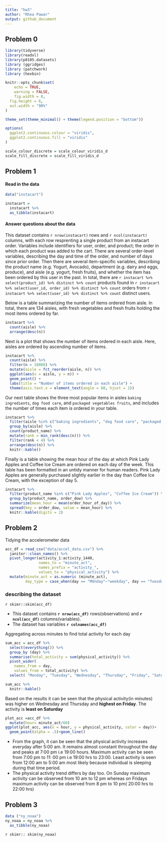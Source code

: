 ```yaml
---
title: "hw3"
author: "Rhea Pawar"
output: github_document
---
```


## Problem 0

```r
library(tidyverse)
library(readxl)
library(p8105.datasets)
library (ggridges)
library (patchwork)
library (hexbin)

knitr::opts_chunk$set(
	echo = TRUE,
	warning = FALSE,
	fig.width = 8, 
  fig.height = 6,
  out.width = "90%"
)

theme_set(theme_minimal() + theme(legend.position = "bottom"))

options(
  ggplot2.continuous.colour = "viridis",
  ggplot2.continuous.fill = "viridis"
)

scale_colour_discrete = scale_colour_viridis_d
scale_fill_discrete = scale_fill_viridis_d
```
## Problem 1


#### Read in the data

```r
data("instacart")

instacart = 
  instacart %>% 
  as_tibble(instacart)
```

#### Answer questions about the data

This dataset contains `r nrow(instacart)` rows and `r ncol(instacart)` columns, with each row resprenting a single product from an instacart order. Variables include identifiers for user, order, and product; the order in which each product was added to the cart. There are several order-level variables, describing the day and time of the order, and number of days since prior order. Then there are several item-specific variables, describing the product name (e.g. Yogurt, Avocado), department (e.g. dairy and eggs, produce), and aisle (e.g. yogurt, fresh fruits), and whether the item has been ordered by this user in the past. In total, there are `r instacart %>% select(product_id) %>% distinct %>% count` products found in `r instacart %>% select(user_id, order_id) %>% distinct %>% count` orders from `r instacart %>% select(user_id) %>% distinct %>% count` distinct users.

Below is a table summarizing the number of items ordered from aisle. In total, there are 134 aisles, with fresh vegetables and fresh fruits holding the most items ordered by far.

```r
instacart %>% 
  count(aisle) %>% 
  arrange(desc(n))
```

Next is a plot that shows the number of items ordered in each aisle. Here, aisles are ordered by ascending number of items.

```r
instacart %>% 
  count(aisle) %>% 
  filter(n > 10000) %>% 
  mutate(aisle = fct_reorder(aisle, n)) %>% 
  ggplot(aes(x = aisle, y = n)) + 
  geom_point() + 
  labs(title = "Number of items ordered in each aisle") +
  theme(axis.text.x = element_text(angle = 60, hjust = 1))

```

Our next table shows the three most popular items in aisles `baking ingredients`, `dog food care`, and `packaged vegetables fruits`, and includes the number of times each item is ordered in your table.

```r
instacart %>% 
  filter(aisle %in% c("baking ingredients", "dog food care", "packaged vegetables fruits")) %>%
  group_by(aisle) %>% 
  count(product_name) %>% 
  mutate(rank = min_rank(desc(n))) %>% 
  filter(rank < 4) %>% 
  arrange(desc(n)) %>%
  knitr::kable()
```

Finally is a table showing the mean hour of the day at which Pink Lady Apples and Coffee Ice Cream are ordered on each day of the week. This table has been formatted in an untidy manner for human readers. Pink Lady Apples are generally purchased slightly earlier in the day than Coffee Ice Cream, with the exception of day 5.

```r
instacart %>%
  filter(product_name %in% c("Pink Lady Apples", "Coffee Ice Cream")) %>%
  group_by(product_name, order_dow) %>%
  summarize(mean_hour = mean(order_hour_of_day)) %>%
  spread(key = order_dow, value = mean_hour) %>%
  knitr::kable(digits = 2)
```

## Problem 2

Tidying the accelerometer data

```r
acc_df = read_csv("data/accel_data.csv") %>%
  janitor::clean_names() %>% 
  pivot_longer(activity_1:activity_1440,
               names_to = "minute_act",
               names_prefix = "activity_",
               values_to = "physical_activity") %>% 
  mutate(minute_act = as.numeric (minute_act),
         day_type = case_when(day == "MOnday"~"weekday", day == "Tuesday"~"weekday",day == "Wednesday"~"weekday",day == "Thursday"~"weekday",day == "Friday"~"weekday",day == "Saturday"~"weekend", day == "Sunday"~"weekend"))
```

### describing the dataset

`r skimr::skim(acc_df)`

* This dataset contains **`r nrow(acc_df)`** rows(observations) and **`r ncol(acc_df)`** columns(variables). 
* The dataset has variables **`r colnames(acc_df)`**

Aggregating across minutes to find total activity for each day

```r
sum_acc = acc_df %>%
  select(everything()) %>%
  group_by (day) %>% 
  summarise(total_activity = sum(physical_activity)) %>% 
  pivot_wider(
    names_from = day,
    values_from = total_activity) %>% 
  select( "Monday", "Tuesday", "Wednesday", "Thursday", "Friday", "Saturday", "Sunday") 

sum_acc %>%   
  knitr::kable()

```
Based on the results it can be seen that the physical activity(in minutes) was higher on Wednesday and Thursday and **highest on Friday**. The activity is **least on Saturday**

```r
plot_acc =acc_df %>% 
  mutate(hour= minute_act/60)
ggplot(plot_acc, aes(x = hour, y = physical_activity, color = day))+
  geom_point(alpha = .5)+geom_line()

```

* From the graph, it can be seen  that the physical activity increases everyday after 5:00 am. It remains almost constant     throughout the day and peaks at 7:00 pm i.e 19:00 hours. Maximum activity can be seen from 7:00 pm to 11: 00 pm i.e 19:00   hrs to 23:00. Least activity is seen from 12:00 am to 5:00 am most likely because individual is sleeping during that time   period.
* The physical activity trend differs by day too. On Sunday maximum activity can be observed from 10 am to 12 pm whereas on   Fridays maximum activity can be observed from 8 pm to 10 pm( 20:00 hrs to 22:00 hrs)

## Problem 3

```r
data ("ny_noaa")
ny_noaa = ny_noaa %>% 
  as_tibble(ny_noaa)
```
`r skimr:: skim(ny_noaa)`

